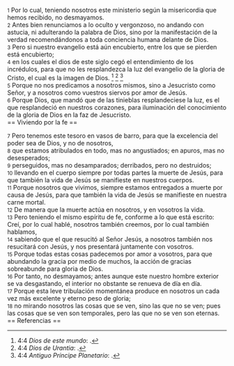 {{anchor|1}} <small>1</small> Por lo cual, teniendo nosotros este ministerio según la misericordia que hemos recibido, no desmayamos.<br>
{{anchor|2}} <small>2</small> Antes bien renunciamos a lo oculto y vergonzoso, no andando con astucia, ni adulterando la palabra de Dios, sino por la manifestación de la verdad recomendándonos a toda conciencia humana delante de Dios.<br>
{{anchor|3}} <small>3</small> Pero si nuestro evangelio está aún encubierto, entre los que se pierden está encubierto;<br>
{{anchor|4}} <small>4</small> en los cuales el dios de este siglo cegó el entendimiento de los incrédulos, para que no les resplandezca la luz del evangelio de la gloria de Cristo, el cual es la imagen de Dios. <ref>4:4 ''Dios de este mundo'': {{lib|LU|67|2|4}}.</ref> <ref>4:4 ''Dios de Urantia'': {{lib|LU|53|8|5}}.</ref> <ref>4:4 ''Antiguo Príncipe Planetario'': {{lib|LU|51|3|9}}.</ref><br>
{{anchor|5}} <small>5</small> Porque no nos predicamos a nosotros mismos, sino a Jesucristo como Señor, y a nosotros como vuestros siervos por amor de Jesús.<br>
{{anchor|6}} <small>6</small> Porque Dios, que mandó que de las tinieblas resplandeciese la luz, es el que resplandeció en nuestros corazones, para iluminación del conocimiento de la gloria de Dios en la faz de Jesucristo.<br>
== Viviendo por la fe ==

{{anchor|7}} <small>7</small> Pero tenemos este tesoro en vasos de barro, para que la excelencia del poder sea de Dios, y no de nosotros,<br>
{{anchor|8}} <small>8</small> que estamos atribulados en todo, mas no angustiados; en apuros, mas no desesperados;<br>
{{anchor|9}} <small>9</small> perseguidos, mas no desamparados; derribados, pero no destruidos;<br>
{{anchor|10}} <small>10</small> llevando en el cuerpo siempre por todas partes la muerte de Jesús, para que también la vida de Jesús se manifieste en nuestros cuerpos.<br>
{{anchor|11}} <small>11</small> Porque nosotros que vivimos, siempre estamos entregados a muerte por causa de Jesús, para que también la vida de Jesús se manifieste en nuestra carne mortal.<br>
{{anchor|12}} <small>12</small> De manera que la muerte actúa en nosotros, y en vosotros la vida.<br>
{{anchor|13}} <small>13</small> Pero teniendo el mismo espíritu de fe, conforme a lo que está escrito: Creí, por lo cual hablé, nosotros también creemos, por lo cual también hablamos,<br>
{{anchor|14}} <small>14</small> sabiendo que el que resucitó al Señor Jesús, a nosotros también nos resucitará con Jesús, y nos presentará juntamente con vosotros.<br>
{{anchor|15}} <small>15</small> Porque todas estas cosas padecemos por amor a vosotros, para que abundando la gracia por medio de muchos, la acción de gracias sobreabunde para gloria de Dios.<br>
{{anchor|16}} <small>16</small> Por tanto, no desmayamos; antes aunque este nuestro hombre exterior se va desgastando, el interior no obstante se renueva de día en día.<br>
{{anchor|17}} <small>17</small> Porque esta leve tribulación momentánea produce en nosotros un cada vez más excelente y eterno peso de gloria;<br>
{{anchor|18}} <small>18</small> no mirando nosotros las cosas que se ven, sino las que no se ven; pues las cosas que se ven son temporales, pero las que no se ven son eternas.<br>
== Referencias ==

<references />
